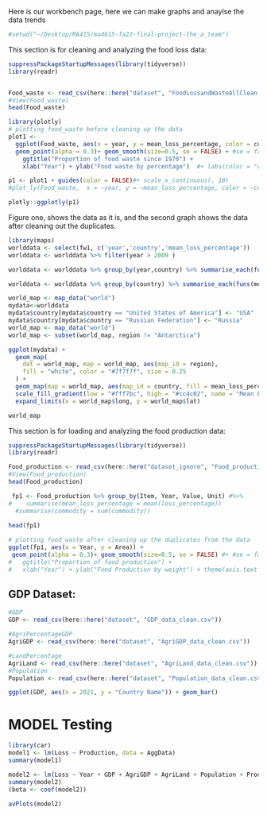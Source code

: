 Here is our workbench page, here we can make graphs and anaylse the data trends

```r

#setwd("~/Desktop/MA415/ma4615-fa22-final-project-the_a_team")

```


This section is for cleaning and analyzing the food loss data:

```r

suppressPackageStartupMessages(library(tidyverse))
library(readr)


Food_waste <- read_csv(here::here("dataset", "FoodLossandWasteAllClean.csv"))
#View(Food_waste)
head(Food_waste)
```

```r
library(plotly)
# plotting food_waste before cleaning up the data
plot1 <- 
  ggplot(Food_waste, aes(x = year, y = mean_loss_percentage, color = country)) +
  geom_point(alpha = 0.3)+ geom_smooth(size=0.5, se = FALSE) + #se = false, is to remove the confidence bands
    ggtitle("Proportion of food waste since 1970") +
    xlab("Year") + ylab("Food waste by percentage")  #+ labs(color = "commodity")

p1 <- plot1 + guides(color = FALSE)#+ scale_x_continuous(, 10)
#plot_ly(Food_waste,  x = ~year, y = ~mean_loss_percentage, color = ~country ) %>% add_markers()

plotly::ggplotly(p1)
```

Figure one, shows the data as it is, and the second graph shows the data after cleaning out the duplicates.

```r
library(maps)
worlddata <- select(fw1, c('year','country','mean_loss_percentage'))
worlddata <- worlddata %>% filter(year > 2009 )

worlddata <- worlddata %>% group_by(year,country) %>% summarise_each(funs(sum))

worlddata <- worlddata %>% group_by(country) %>% summarise_each(funs(mean))

world_map <- map_data("world")
mydata<-worlddata
mydata$country[mydata$country == "United States of America"] <- "USA"
mydata$country[mydata$country == "Russian Federation"] <- "Russia"
world_map <- map_data("world")
world_map <- subset(world_map, region != "Antarctica")

ggplot(mydata) +
  geom_map(
    dat = world_map, map = world_map, aes(map_id = region),
    fill = "white", color = "#7f7f7f", size = 0.25
  ) +
  geom_map(map = world_map, aes(map_id = country, fill = mean_loss_percentage), size = 0.25) +
  scale_fill_gradient(low = "#fff7bc", high = "#cc4c02", name = "Mean Loss of Food Waste") +
  expand_limits(x = world_map$long, y = world_map$lat)

world_map
```

This section is for loading and analyzing the food production data:

```r

suppressPackageStartupMessages(library(tidyverse))
library(readr)

Food_production <- read_csv(here::here("dataset_ignore", "Food_production_clean.csv"))
#View(Food_production)
head(Food_production)
```

```r
 fp1 <- Food_production %>% group_by(Item, Year, Value, Unit) #%>%
#    summarise(mean_loss_percentage = mean(loss_percentage))
  #summarise(commodity = sum(commodity))
   
head(fp1)

```

```r
# plotting food_waste after cleaning up the duplicates from the data
ggplot(fp1, aes(x = Year, y = Area)) +
 geom_point(alpha = 0.3)+ geom_smooth(size=0.5, se = FALSE) #+ #se = false, is to remove the confidence bands
#   ggtitle("Proportion of food production") +
#   xlab("Year") + ylab("Food Production by weight") + theme(axis.text = element_text(size = 2)) 
```



## GDP Dataset:

```r
#GDP
GDP <- read_csv(here::here("dataset", "GDP_data_clean.csv"))

#AgriPercentageGDP
AgriGDP <- read_csv(here::here("dataset", "AgriGDP_data_clean.csv"))

#LandPercentage
AgriLand <- read_csv(here::here("dataset", "AgriLand_data_clean.csv"))
#Population
Population <- read_csv(here::here("dataset", "Population_data_clean.csv"))

```

```r
ggplot(GDP, aes(x = 2021, y = "Country Name")) + geom_bar()
```

# MODEL Testing
```r
library(car)
model1 <- lm(Loss ~ Production, data = AggData)
summary(model1)

model2 <- lm(Loss ~ Year + GDP + AgriGDP + AgriLand + Population + Production, data = AggData)
summary(model2)
(beta <- coef(model2))

avPlots(model2)

```

